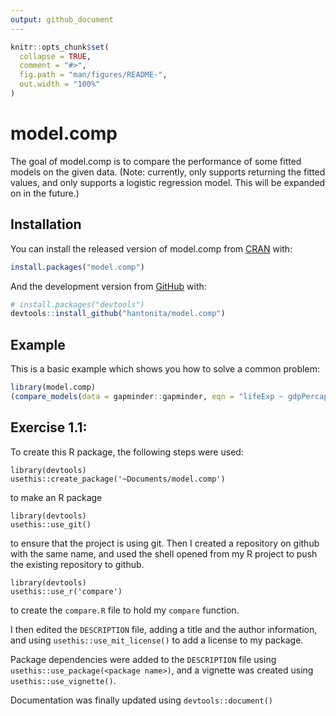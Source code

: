 ```yaml
---
output: github_document
---
```


<!-- README.md is generated from README.Rmd. Please edit that file -->

```r
knitr::opts_chunk$set(
  collapse = TRUE,
  comment = "#>",
  fig.path = "man/figures/README-",
  out.width = "100%"
)
```

# model.comp

<!-- badges: start -->
<!-- badges: end -->

The goal of model.comp is to compare the performance of some fitted models on the given data.
(Note: currently, only supports returning the fitted values, and only supports a logistic regression model. This will be expanded on in the future.)

## Installation

You can install the released version of model.comp from [CRAN](https://CRAN.R-project.org) with:

``` r
install.packages("model.comp")
```

And the development version from [GitHub](https://github.com/) with:

``` r
# install.packages("devtools")
devtools::install_github("hantonita/model.comp")
```
## Example

This is a basic example which shows you how to solve a common problem:

```r
library(model.comp)
(compare_models(data = gapminder::gapminder, eqn = "lifeExp ~ gdpPercap", models = c('logreg')))
```

## Exercise 1.1:
To create this R package, the following steps were used:
```
library(devtools)
usethis::create_package('~Documents/model.comp')
``` 
to make an R package

```
library(devtools)
usethis::use_git()
``` 
to ensure that the project is using git. Then I created a repository on github with the same name, and used the shell opened from my R project to push the existing repository to github.

```
library(devtools)
usethis::use_r('compare')
```
to create the `compare.R` file to hold my `compare` function.

I then edited the `DESCRIPTION` file, adding a title and the author information, and using `usethis::use_mit_license()` to add a license to my package.

Package dependencies were added to the `DESCRIPTION` file using `usethis::use_package(<package name>)`, and a vignette was created using `usethis::use_vignette()`.

Documentation was finally updated using `devtools::document()`

